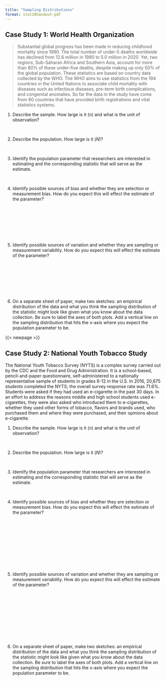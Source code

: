 ```yaml
---
title: "Sampling Distributions"
format: stat20handout-pdf
---
```


## Case Study 1: World Health Organization

> Substantial global progress has been made in reducing childhood mortality since 1990. The total number of under-5 deaths worldwide has declined from 12.6 million in 1990 to 5.0 million in 2020. Yet, two regions, Sub-Saharan Africa and Southern Asia, account for more than 80% of these under-five deaths, despite making up only 50% of the global population. These statistics are based on country data collected by the WHO. The WHO aims to use statistics from the 194 countries in the United Nations to associate child mortality with diseases such as infectious diseases, pre-term birth complications, and congenital anomalies. So far the data in the study have come from 80 countries that have provided birth registrations and vital statistics systems.

1. Describe the sample. How large is it ($n$) and what is the unit of observation?

\

2. Describe the population. How large is it ($N$)?

\

3. Identify the population parameter that researchers are interested in estimating and the corresponding statistic that will serve as the estimate.

\

4. Identify possible sources of bias and whether they are selection or measurement bias. How do you expect this will effect the estimate of the parameter?

\
\
\
\
\
\


5. Identify possible sources of variation and whether they are sampling or measurement variability. How do you expect this will effect the estimate of the parameter?

\
\
\
\
\
\

6. On a separate sheet of paper, make two sketches: an empirical distribution of the data and what you think the sampling distribution of the statistic might look like given what you know about the data collection. Be sure to label the axes of both plots. Add a vertical line on the sampling distribution that hits the x-axis where you expect the population parameter to be.

<!-- {{< newpage >}} -->

<!-- ## Case Study 2: Cherry Blossom Run	 -->

<!-- The Cherry Blossom Run is an annual 10-mile race that takes place in April in Washington D.C. when the cherry trees are in bloom. Data were scraped from the Run’s Web pages and include official times and other information, such as the age, sex, and address for all registered runners from 1999 to 2012. Originally designed as a preparatory race for professional runners in the New York Marathon, the Cherry Blossom Run has gained popularity and now over 10,000 people participate each year. An ambitious data scientist used these data to compare the times of 30-year-old runners to 50-year-old runners, to study how run times decreased as people age. 	 -->

<!-- 1. Describe the sample. How large is it ($n$) and what is the unit of observation? -->

<!-- \ -->

<!-- 2. Describe the population. How large is it ($N$)? -->

<!-- \ -->

<!-- 3. Identify the population parameter that researchers are interested in estimating and the corresponding statistic that will serve as the estimate. -->

<!-- \ -->

<!-- 4. Identify possible sources of bias and whether they are selection or measurement bias. How do you expect this will effect the estimate of the parameter? -->

<!-- \ -->
<!-- \ -->
<!-- \ -->
<!-- \ -->
<!-- \ -->
<!-- \ -->
<!-- \ -->
<!-- \ -->
<!-- \ -->


<!-- 5. Identify possible sources of variation and whether they are sampling or measurement variability. How do you expect this will effect the estimate of the parameter? -->

<!-- \ -->
<!-- \ -->
<!-- \ -->
<!-- \ -->
<!-- \ -->
<!-- \ -->
<!-- \ -->
<!-- \ -->
<!-- \ -->

<!-- 6. On a separate sheet of paper, make two sketches: an empirical distribution of the data and what you think the sampling distribution of the statistic might look like given what you know about the data collection. Be sure to label the axes of both plots. Add a vertical line on the sampling distribution that hits the x-axis where you expect the population parameter to be. -->

{{< newpage >}}

## Case Study 2: National Youth Tobacco Study

The National Youth Tobacco Survey (NYTS) is a complex survey carried out by the CDC and the Food and Drug Administration. It is a school-based, pencil-and-paper questionnaire, self-administered to a nationally representative sample of students in grades 6-12 in the U.S. In 2016, 20,675 students completed the NYTS; the overall survey response rate was 71.6%. Students were asked if they had used an e-cigarette in the past 30 days. In an effort to address the reasons middle and high school students used e-cigarettes, they were also asked who introduced them to e-cigarettes, whether they used other forms of tobacco, flavors and brands used, who purchased them and where they were purchased, and their opinions about e-cigarette.

1. Describe the sample. How large is it ($n$) and what is the unit of observation?

\

2. Describe the population. How large is it ($N$)?

\

3. Identify the population parameter that researchers are interested in estimating and the corresponding statistic that will serve as the estimate.

\

4. Identify possible sources of bias and whether they are selection or measurement bias. How do you expect this will effect the estimate of the parameter?

\
\
\
\
\
\
\
\
\


5. Identify possible sources of variation and whether they are sampling or measurement variability. How do you expect this will effect the estimate of the parameter?

\
\
\
\
\
\
\
\
\

6. On a separate sheet of paper, make two sketches: an empirical distribution of the data and what you think the sampling distribution of the statistic might look like given what you know about the data collection. Be sure to label the axes of both plots. Add a vertical line on the sampling distribution that hits the x-axis where you expect the population parameter to be.

<!-- {{< newpage >}} -->

<!-- ## Case Study 4: Baseball -->

<!-- Sean Lahman created and maintains the Lahman Baseball Database, an open-source collection of baseball statistics.  It contains data on individual baseball players and statistics on teams for every season, dating back to 1871.  It’s fun to explore all sorts of questions about baseball. For the purposes of this exercise, a data scientist is interested in the relationship between team payrolls and winning the World Series. -->

<!-- 1. Describe the sample. How large is it ($n$) and what is the unit of observation? -->

<!-- \ -->

<!-- 2. Describe the population. How large is it ($N$)? -->

<!-- \ -->

<!-- 3. Identify the population parameter that researchers are interested in estimating and the corresponding statistic that will serve as the estimate. -->

<!-- \ -->

<!-- 4. Identify possible sources of bias and whether they are selection or measurement bias. How do you expect this will effect the estimate of the parameter? -->

<!-- \ -->
<!-- \ -->
<!-- \ -->
<!-- \ -->
<!-- \ -->
<!-- \ -->
<!-- \ -->
<!-- \ -->
<!-- \ -->


<!-- 5. Identify possible sources of variation and whether they are sampling or measurement variability. How do you expect this will effect the estimate of the parameter? -->

<!-- \ -->
<!-- \ -->
<!-- \ -->
<!-- \ -->
<!-- \ -->
<!-- \ -->
<!-- \ -->
<!-- \ -->
<!-- \ -->

<!-- 6. On a separate sheet of paper, make two sketches: an empirical distribution of the data and what you think the sampling distribution of the statistic might look like given what you know about the data collection. Be sure to label the axes of both plots. Add a vertical line on the sampling distribution that hits the x-axis where you expect the population parameter to be. -->
